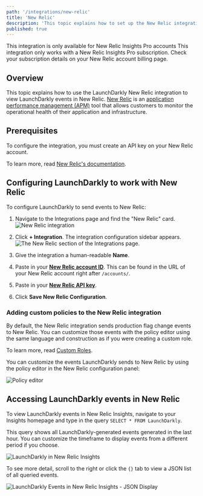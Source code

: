 ```yaml
---
path: '/integrations/new-relic'
title: 'New Relic'
description: 'This topic explains how to set up the New Relic integration to view LaunchDarkly events in New Relic.'
published: true
---
```


<Callout intent="info">
  <CalloutTitle>This integration is only available for New Relic Insights Pro accounts</CalloutTitle> <CalloutDescription>
    This integration only works with a New Relic Insights Pro subscription. Check your subscription details on your New Relic account billing page.
  </CalloutDescription>
</Callout>

## Overview

This topic explains how to use the LaunchDarkly New Relic integration to view LaunchDarkly events in New Relic. [New Relic](https://www.newrelic.com/) is an [application performance management (APM)](https://en.m.wikipedia.org/wiki/Application_performance_management) tool that allows customers to monitor the operational health of their application and infrastructure.

## Prerequisites

To configure the integration, you must create an API key on your New Relic account. 

To learn more, read [New Relic's documentation](https://docs.newrelic.com/docs/insights/insights-data-sources/custom-data/introduction-event-api#register).

## Configuring LaunchDarkly to work with New Relic

To configure LaunchDarkly to send events to New Relic:

1. Navigate to the Integrations page and find the "New Relic" card.
![New Relic integration](../images/new-relic-add-integration.png)

2. Click **+ Integration**. The integration configuration sidebar appears.
![The New Relic section of the Integrations page.](../images/new-relic-integration-panel.png)

3. Give the integration a human-readable **Name**.

4. Paste in your [**New Relic account ID**](https://docs.newrelic.com/docs/accounts/install-new-relic/account-setup/account-id). This can be found in the URL of your New Relic account right after `/accounts/`.

5. Paste in your [**New Relic API key**](https://docs.newrelic.com/docs/insights/insights-data-sources/custom-data/introduction-event-api#register).

6. Click **Save New Relic Configuration**.

### Adding custom policies to the New Relic integration 

By default, the New Relic integration sends production flag change events to
New Relic. You can customize those events with the policy editor using the same
language and construction as if you were creating a custom role.

To learn more, read [Custom Roles](/home/account-security/custom-roles).

You can customize the events LaunchDarkly sends to New Relic by using the policy
editor in the New Relic configuration panel:

![Policy editor](../images/new-relic-policy-editor.png)

## Accessing LaunchDarkly events in New Relic

To view LaunchDarkly events in New Relic Insights, navigate to your Insights homepage and type in the query `SELECT * FROM LaunchDarkly`. 

This query shows all LaunchDarkly-generated events generated in the last hour. You can customize the timeframe to display events from a different period if you choose.

![LaunchDarkly in New Relic Insights](../images/new-relic-view-events.png)

To see more detail, scroll to the right or click the `{}` tab to view a JSON list of all queried events.

![LaunchDarkly Events in New Relic Insights - JSON Display](../images/new-relic-view-events-json.png)